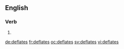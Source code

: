 ==English==

===Verb===
{{head|en}}

# {{en-third-person singular of|deflate}}

[[de:deflates]]
[[fr:deflates]]
[[oc:deflates]]
[[sv:deflates]]
[[vi:deflates]]
